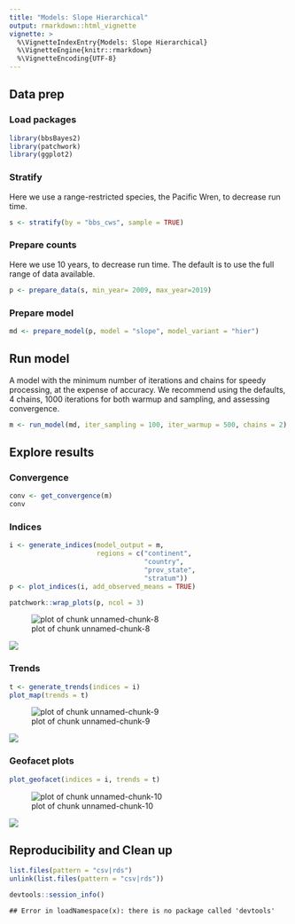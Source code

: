 ```yaml
---
title: "Models: Slope Hierarchical"
output: rmarkdown::html_vignette
vignette: >
  %\VignetteIndexEntry{Models: Slope Hierarchical}
  %\VignetteEngine{knitr::rmarkdown}
  %\VignetteEncoding{UTF-8}
---
```




## Data prep

### Load packages


```r
library(bbsBayes2)
library(patchwork)
library(ggplot2)
```

### Stratify
Here we use a range-restricted species, the Pacific Wren, to decrease run time.

```r
s <- stratify(by = "bbs_cws", sample = TRUE)
```

### Prepare counts
Here we use 10 years, to decrease run time. The default is to use the full range of data available.

```r
p <- prepare_data(s, min_year= 2009, max_year=2019)
```

### Prepare model


```r
md <- prepare_model(p, model = "slope", model_variant = "hier")
```

## Run model
A model with the minimum number of iterations and chains for speedy processing, at the expense of accuracy. We recommend using the defaults, 4 chains, 1000 iterations for both warmup and sampling, and assessing convergence.

```r
m <- run_model(md, iter_sampling = 100, iter_warmup = 500, chains = 2)
```

## Explore results

### Convergence



```r
conv <- get_convergence(m)
conv
```

### Indices


```r
i <- generate_indices(model_output = m,
                      regions = c("continent",
                                  "country",
                                  "prov_state",
                                  "stratum"))
p <- plot_indices(i, add_observed_means = TRUE)
```



```r
patchwork::wrap_plots(p, ncol = 3)
```

![plot of chunk unnamed-chunk-8](figure/unnamed-chunk-8-1.png)

<img src="figures/slope_index-1.png"  />

### Trends


```r
t <- generate_trends(indices = i)
plot_map(trends = t)
```

![plot of chunk unnamed-chunk-9](figure/unnamed-chunk-9-1.png)

<img src="figures/slope_trend-1.png"  />


### Geofacet plots


```r
plot_geofacet(indices = i, trends = t)
```

![plot of chunk unnamed-chunk-10](figure/unnamed-chunk-10-1.png)

<img src="figures/slope_geo-1.png" />

## Reproducibility and Clean up


```r
list.files(pattern = "csv|rds")
unlink(list.files(pattern = "csv|rds"))
```



```r
devtools::session_info()
```

```
## Error in loadNamespace(x): there is no package called 'devtools'
```
